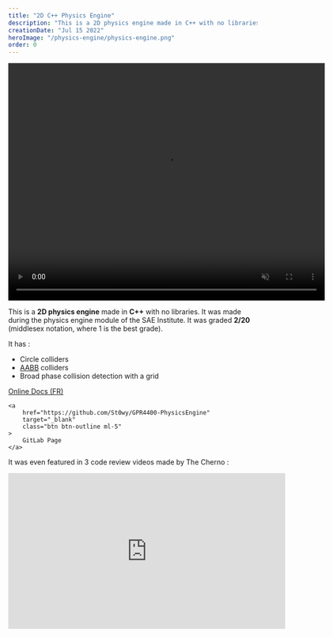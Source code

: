 ```yaml
---
title: "2D C++ Physics Engine"
description: "This is a 2D physics engine made in C++ with no libraries. It has a demo project to showcase it made with SFML."
creationDate: "Jul 15 2022"
heroImage: "/physics-engine/physics-engine.png"
order: 0
---
```


<div class="grid place-items-center">
	<video width="640" height="480" loop muted autoplay controls>
		<source src="/physics-engine/physicsEngine.mp4" type="video/mp4" />
		Your browser does not support the video tag.
	</video>
</div>

This is a **2D physics engine** made in **C++** with no libraries.
It was made during the physics engine module of the SAE Institute.
It was graded **2/20** (middlesex notation, where 1 is the best grade).

It has :

-   Circle colliders
-   [AABB](https://en.wikipedia.org/wiki/Minimum_bounding_box#Axis-aligned_minimum_bounding_box) colliders
-   Broad phase collision detection with a grid

<div class="flex">
    <a
        href="https://stowy-physics-engine.readthedocs.io/en/latest/index.html"
        target="_blank"
        class="btn btn-outline ml-5"
    >
        Online Docs (FR)
    </a>

    <a
        href="https://github.com/St0wy/GPR4400-PhysicsEngine"
        target="_blank"
        class="btn btn-outline ml-5"
    >
        GitLab Page
    </a>

</div>

It was even featured in 3 code review videos made by The Cherno :

<div class="grid place-items-center">
	<iframe
		width="560"
		height="315"
		src="https://www.youtube-nocookie.com/embed/eNSkYAzC_ew"
		title="YouTube video player"
		frameborder="0"
		allow="accelerometer; autoplay; clipboard-write; encrypted-media; gyroscope; picture-in-picture; web-share"
		allowfullscreen
	/>
</div>

<div class="grid place-items-center">
	<iframe
		width="560"
		height="315"
		src="https://www.youtube-nocookie.com/embed/0AFKxekpbUM"
		title="YouTube video player"
		frameborder="0"
		allow="accelerometer; autoplay; clipboard-write; encrypted-media; gyroscope; picture-in-picture; web-share"
		allowfullscreen
	/>
</div>

<div class="grid place-items-center">
	<iframe
		width="560"
		height="315"
		src="https://www.youtube-nocookie.com/embed/o1qs-KqJlzI"
		title="YouTube video player"
		frameborder="0"
		allow="accelerometer; autoplay; clipboard-write; encrypted-media; gyroscope; picture-in-picture; web-share"
		allowfullscreen
	/>
</div>
